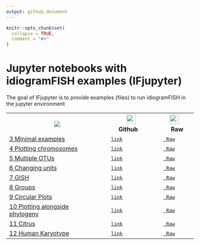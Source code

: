 ```yaml
---
output: github_document
---
```


<!-- README.md is generated from README.Rmd. Please edit that file -->

```r
knitr::opts_chunk$set(
  collapse = TRUE,
  comment = "#>"
)
```

# Jupyter notebooks with idiogramFISH examples (IFjupyter)

The goal of IFjupyter is to provide examples (files) to run idiogramFISH in the jupyter environment

<table>
<tr>
<th><img src="figures/colab-badge.svg"></th>
<th><img src="figures/GitHub-Mark-120px-plus.png" height=25 width=25>&emsp;Github&emsp;&emsp;</th>
<th><img src="figures/GitHub-Mark-120px-plus.png" height=25 width=25>&emsp;Raw</th>
</tr>
<tr>
<td>
[3 Minimal examples](https://colab.research.google.com/github/ferroao/IFjupyter/blob/main/03-minimal.ipynb){target='_blank'}&emsp;
</td>
<td>
[<kbd>link</kbd>](https://github.com/ferroao/IFjupyter/blob/main/03-minimal.ipynb){target='_blank'}
</td>
<td>
[<kbd>&emsp;Raw</kbd>](https://github.com/ferroao/IFjupyter/raw/main/03-minimal.ipynb){target='_blank'}
</td>
</tr>
<tr>
<td>
[4 Plotting chromosomes](https://colab.research.google.com/github/ferroao/IFjupyter/blob/main/04-plotting.ipynb){target='_blank'}&emsp;
</td>
<td>
[<kbd>link</kbd>](https://github.com/ferroao/IFjupyter/blob/main/04-plotting.ipynb){target='_blank'}
</td>
<td>
[<kbd>&emsp;Raw</kbd>](https://github.com/ferroao/IFjupyter/raw/main/04-plotting.ipynb){target='_blank'}
</td>
</tr>
<tr>
<td>
[5 Multiple OTUs](https://colab.research.google.com/github/ferroao/IFjupyter/blob/main/05-multiple.ipynb){target='_blank'}    
</td>
<td>
[<kbd>link</kbd>](https://github.com/ferroao/IFjupyter/blob/main/05-multiple.ipynb){target='_blank'}
</td>
<td>
[<kbd>&emsp;Raw</kbd>](https://github.com/ferroao/IFjupyter/raw/main/05-multiple.ipynb){target='_blank'}
</td>
</tr>
<tr>
<td>
[6 Changing units](https://colab.research.google.com/github/ferroao/IFjupyter/blob/main/06-units.ipynb){target='_blank'}  
</td>
<td>
[<kbd>link</kbd>](https://github.com/ferroao/IFjupyter/blob/main/06-units.ipynb){target='_blank'}
</td>
<td>
[<kbd>&emsp;Raw</kbd>](https://github.com/ferroao/IFjupyter/raw/main/06-units.ipynb){target='_blank'}
</td>
</tr>
<tr>
<td>
[7 GISH](https://colab.research.google.com/github/ferroao/IFjupyter/blob/main/07-gish.ipynb){target='_blank'}  
</td>
<td>
[<kbd>link</kbd>](https://github.com/ferroao/IFjupyter/blob/main/07-gish.ipynb){target='_blank'}
</td>
<td>
[<kbd>&emsp;Raw</kbd>](https://github.com/ferroao/IFjupyter/raw/main/07-gish.ipynb){target='_blank'}
</td>
</tr>
<tr>
<td>
[8 Groups](https://colab.research.google.com/github/ferroao/IFjupyter/blob/main/08-groups.ipynb){target='_blank'}  
</td>
<td>
[<kbd>link</kbd>](https://github.com/ferroao/IFjupyter/blob/main/08-groups.ipynb){target='_blank'}
</td>

<td>
[<kbd>&emsp;Raw</kbd>](https://github.com/ferroao/IFjupyter/raw/main/08-groups.ipynb){target='_blank'}
</td>
</tr>
<tr>
<td>
[9 Circular Plots](https://colab.research.google.com/github/ferroao/IFjupyter/blob/main/09-circular.ipynb){target='_blank'}  
</td>
<td>
[<kbd>link</kbd>](https://github.com/ferroao/IFjupyter/blob/main/09-circular.ipynb){target='_blank'}
</td>
<td>
[<kbd>&emsp;Raw</kbd>](https://github.com/ferroao/IFjupyter/raw/main/09-circular.ipynb){target='_blank'}
</td>
</tr>
<tr>
<td>
[10 Plotting alongside phylogeny](https://colab.research.google.com/github/ferroao/IFjupyter/blob/main/10-phylogeny.ipynb){target='_blank'}&emsp;
</td>
<td>
[<kbd>link</kbd>](https://github.com/ferroao/IFjupyter/blob/main/10-phylogeny.ipynb){target='_blank'}
</td>
<td>
[<kbd>&emsp;Raw</kbd>](https://github.com/ferroao/IFjupyter/raw/main/10-phylogeny.ipynb){target='_blank'}
</td>
</tr>
<tr>
<td>
[11 Citrus](https://colab.research.google.com/github/ferroao/IFjupyter/blob/main/11-citrushelp.ipynb){target='_blank'}  
</td>
<td>
[<kbd>link</kbd>](https://github.com/ferroao/IFjupyter/blob/main/11-citrushelp.ipynb){target='_blank'}
</td>
<td>
[<kbd>&emsp;Raw</kbd>](https://github.com/ferroao/IFjupyter/raw/main/11-citrushelp.ipynb){target='_blank'}
</td>
</tr>
<tr>
<td>
[12 Human Karyotype](https://colab.research.google.com/github/ferroao/IFjupyter/blob/main/12-human.ipynb){target='_blank'}  
</td>
<td>
[<kbd>link</kbd>](https://github.com/ferroao/IFjupyter/blob/main/12-human.ipynb){target='_blank'}
</td>
<td>
[<kbd>&emsp;Raw</kbd>](https://github.com/ferroao/IFjupyter/raw/main/12-human.ipynb){target='_blank'}
</td>
</tr>
</table>
